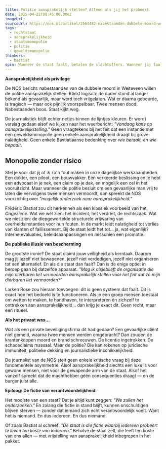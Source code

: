 ```yaml
---
title: Politie aansprakelijk stellen? Alleen als jij het probeert.
date: 2025-04-22T08:45:00.000Z
imageUrl: 
sourceUrl: https://nos.nl/artikel/2564482-nabestaanden-dubbele-moord-weiteveen-gaan-politie-aansprakelijk-stellen
tags:
  - rechtstaat
  - aansprakelijkheid
  - staatsmonopolie
  - politie
  - geweldsmonopolie
thinkers:
  - bastiat
spin: Wanneer de staat faalt, betalen de slachtoffers. Wanneer jij faalt, betaal je ook. Gelijke monniken, ongelijke kappen.
---
```

**Aansprakelijkheid als privilege**

De NOS bericht: nabestaanden van de dubbele moord in Weiteveen willen de politie aansprakelijk stellen. Klinkt logisch: de dader stond al langer bekend als gevaarlijk, maar werd toch vrijgelaten. Wat er daarna gebeurde, is tragisch — maar ook pijnlijk voorspelbaar. Twee mensen dood. Nabestaanden boos. Staat kijkt weg.

De journalistiek blijft echter netjes binnen de lijntjes kleuren. Er wordt verslag gedaan alsof we kijken naar het weerbericht: *"Vandaag kans op aansprakelijkstelling."* Geen vraagtekens bij het feit dat een instantie met een geweldsmonopolie geen enkele aansprakelijkheid draagt bij grove nalatigheid. Geen enkele Bastiatiaanse bedenking over *wie betaalt, en wie bepaalt*.

## Monopolie zonder risico

Stel je voor dat jij of ik zo'n fout maken in onze dagelijkse werkzaamheden. Een dokter, een piloot, een bouwvakker. Eén verkeerde beslissing en je hebt een advocaat in je nek, een claim op je dak, en mogelijk een cel in het vooruitzicht. Maar wanneer de politie besluit om een gevaarlijke man vrij te laten die vervolgens twee mensen vermoordt, dan spreekt de NOS voorzichtig over *"mogelijk onderzoek naar aansprakelijkheid."*

Frédéric Bastiat zou dit herkennen als een klassiek voorbeeld van het *Ongeziene*. Wat we wél zien: het incident, het verdriet, de rechtszaak. Wat we niet zien: de diepgewortelde structurele vrijwaring van overheidsinstanties voor hun fouten. In de markt leidt nalatigheid tot verlies van klanten of faillissement. Bij de staat leidt het tot... ja, wat eigenlijk? Interne evaluaties, beleidsaanpassingen en misschien een promotie.

**De publieke illusie van bescherming**

De grootste ironie? De staat claimt jouw veiligheid als kerntaak. Daarom mag jij jezelf niet bewapenen, jezelf niet verdedigen, jezelf niet organiseren tot een alternatief. En als die staat dan faalt? Dan is de enige optie: in beroep gaan bij datzelfde apparaat. *"Mag ik alsjeblieft de organisatie die mijn dierbaren liet vermoorden aansprakelijk stellen voor het feit dat ze mijn dierbaren liet vermoorden?"*

Larken Rose zou hieraan toevoegen: dit is geen systeem dat faalt. Dit is exact hoe het bedoeld is te functioneren. Als je een groep mensen toestaat om wetten te maken, te handhaven, te interpreteren én zichzelf te onttrekken aan aansprakelijkheid... dan krijg je exact dit. Geen recht, maar een ritueel.

**Als het privaat was...**

Wat als een private beveiligingsfirma dit had gedaan? Een gevaarlijke cliënt niet gemeld, waarna twee mensen werden omgebracht? Dan zouden de krantenkoppen moord en brand schreeuwen. De licentie ingetrokken. De schadeclaims massaal. Maar de politie? Die kan rekenen op juridische immuniteit, politieke dekking en journalistieke inschikkelijkheid.

De journalist van de NOS stelt geen enkele kritische vraag bij deze fundamentele asymmetrie. Alsof aansprakelijkheid slechts een luxe is voor gewone mensen, niet voor de gewapende arm van de staat. Alsof het vanzelf spreekt dat de machthebber géén consequenties draagt — en de burger juist alle.

**Epiloog: De fictie van verantwoordelijkheid**

Het mooiste van een staat? Dat je altijd kunt zeggen: *"We zullen het onderzoeken."* En zolang die fictie in stand blijft, kunnen onschuldigen blijven sterven — zonder dat iemand zich echt verantwoordelijk voelt. Want het is niemand. En dus iedereen. En dus niemand.

Of zoals Bastiat al schreef: *"De staat is die fictie waarbij iedereen probeert te leven ten koste van iedereen."* Behalve de staat zelf, die leeft ten koste van ons allen — met vrijstelling van aansprakelijkheid inbegrepen in het pakket.
